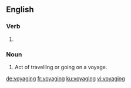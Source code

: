 ==English==

===Verb===
{{head|en|present participle}}

# {{present participle of|voyage|lang=en|nocat=1}}

===Noun===
{{en-noun}}

# Act of travelling or going on a voyage.

[[de:voyaging]]
[[fr:voyaging]]
[[ku:voyaging]]
[[vi:voyaging]]